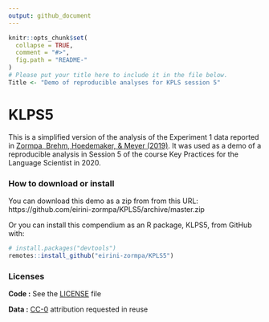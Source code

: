 ---
output: github_document
---

<!-- README.md is generated from README.Rmd. Please edit that file -->

```{r, echo = FALSE}
knitr::opts_chunk$set(
  collapse = TRUE,
  comment = "#>",
  fig.path = "README-"
)
# Please put your title here to include it in the file below.
Title <- "Demo of reproducible analyses for KPLS session 5"
```

# KLPS5
This is a simplified version of the analysis of the Experiment 1 data reported in [Zormpa, Brehm, Hoedemaker, & Meyer (2019)](https://doi.org/10.1080/09658211.2018.1510966).
It was used as a demo of a reproducible analysis in Session 5 of the course Key Practices for the Language Scientist in 2020.


### How to download or install

You can download this demo as a zip from from this URL: https://github.com/eirini-zormpa/KPLS5/archive/master.zip

Or you can install this compendium as an R package, KLPS5, from GitHub with:


```{r gh-installation, eval = FALSE}
# install.packages("devtools")
remotes::install_github("eirini-zormpa/KPLS5")
```


### Licenses

**Code :** See the [LICENSE](LICENSE) file

**Data :** [CC-0](http://creativecommons.org/publicdomain/zero/1.0/) attribution requested in reuse

